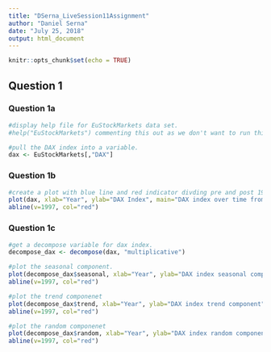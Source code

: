 ```yaml
---
title: "DSerna_LiveSession11Assignment"
author: "Daniel Serna"
date: "July 25, 2018"
output: html_document
---
```


```r
knitr::opts_chunk$set(echo = TRUE)
```

## Question 1

### Question 1a

```r
#display help file for EuStockMarkets data set.
#help("EuStockMarkets") commenting this out as we don't want to run this when knitting.

#pull the DAX index into a variable.
dax <- EuStockMarkets[,"DAX"]
```

### Question 1b
```r
#create a plot with blue line and red indicator divding pre and post 1997 data.
plot(dax, xlab="Year", ylab="DAX Index", main="DAX index over time from 1991 to 1999", col="blue")
abline(v=1997, col="red")
```

### Question 1c
```r
#get a decompose variable for dax index.
decompose_dax <- decompose(dax, "multiplicative")

#plot the seasonal component.
plot(decompose_dax$seasonal, xlab="Year", ylab="DAX index seasonal component", main="DAX index seasonal component from 1991 to 1999", col="blue")
abline(v=1997, col="red")

#plot the trend componenet
plot(decompose_dax$trend, xlab="Year", ylab="DAX index trend component", main="DAX index trend component from 1991 to 1999", col="blue")
abline(v=1997, col="red")

#plot the random componenet
plot(decompose_dax$random, xlab="Year", ylab="DAX index random component", main="DAX index random component from 1991 to 1999", col="blue")
abline(v=1997, col="red")
```